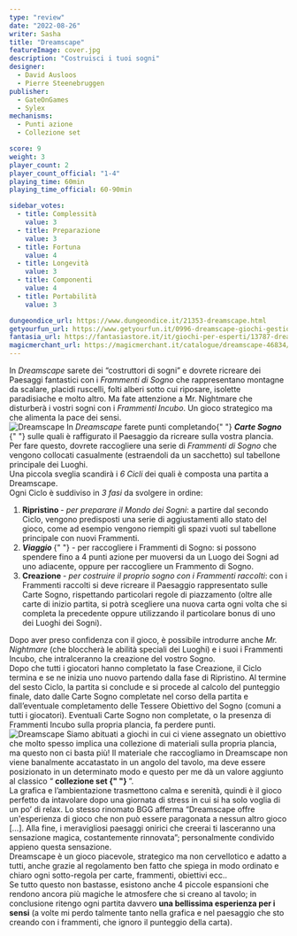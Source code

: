 ```yaml
---
type: "review"
date: "2022-08-26"
writer: Sasha
title: "Dreamscape"
featureImage: cover.jpg
description: "Costruisci i tuoi sogni"
designer:
  - David Ausloos
  - Pierre Steenebruggen
publisher:
  - GateOnGames
  - Sylex
mechanisms:
  - Punti azione
  - Collezione set

score: 9
weight: 3
player_count: 2
player_count_official: "1-4"
playing_time: 60min
playing_time_official: 60-90min

sidebar_votes:
  - title: Complessità
    value: 3
  - title: Preparazione
    value: 3
  - title: Fortuna
    value: 4
  - title: Longevità
    value: 3
  - title: Componenti
    value: 4
  - title: Portabilità
    value: 3

dungeondice_url: https://www.dungeondice.it/21353-dreamscape.html
getyourfun_url: https://www.getyourfun.it/0996-dreamscape-giochi-gestionali.html?fast_search=fs
fantasia_url: https://fantasiastore.it/it/giochi-per-esperti/13787-dreamscape.html
magicmerchant_url: https://magicmerchant.it/catalogue/dreamscape-46834/
---
```


<Setting>
  In <em>Dreamscape </em>sarete dei “costruttori di sogni” e dovrete ricreare
  dei Paesaggi fantastici con i <em>Frammenti di Sogno</em> che rappresentano
  montagne da scalare, placidi ruscelli, folti alberi sotto cui riposare,
  isolette paradisiache e molto altro. Ma fate attenzione a Mr. Nightmare che
  disturberà i vostri sogni con i <em>Frammenti Incubo</em>. Un gioco strategico
  ma che alimenta la pace dei sensi.
  <br />
</Setting>

<img src="./game1.jpg" alt="Dreamscape" />

<Rules>
  In <em>Dreamscape</em> farete punti completando{" "}
  <strong>
    <em>Carte Sogno</em>
  </strong>{" "}
  sulle quali è raffigurato il Paesaggio da ricreare sulla vostra plancia. Per
  fare questo, dovrete raccogliere una serie di <em>Frammenti di Sogno</em> che
  vengono collocati casualmente (estraendoli da un sacchetto) sul tabellone
  principale dei Luoghi.
  <br />
  Una piccola sveglia scandirà i <em>6 Cicli</em> dei quali è composta una
  partita a Dreamscape.
  <br />
  Ogni Ciclo è suddiviso in <em>3 fasi </em>da svolgere in ordine:
  <br />
  <ol>
    <li>
      <strong>Ripristino </strong>
      <em>- per preparare il Mondo dei Sogni</em>: a partire dal secondo Ciclo, vengono
      predisposti una serie di aggiustamenti allo stato del gioco, come ad esempio
      vengono riempiti gli spazi vuoti sul tabellone principale con nuovi Frammenti.
    </li>
    <li>
      <strong>
        <em>Viaggio</em>
      </strong>{" "}
      - per raccogliere i Frammenti di Sogno: si possono spendere fino a 4 punti
      azione per muoversi da un Luogo dei Sogni ad uno adiacente, oppure per
      raccogliere un Frammento di Sogno.
    </li>
    <li>
      <strong>Creazione </strong>
      <em>- per costruire il proprio sogno con i Frammenti raccolti</em>: con i Frammenti
      raccolti si deve ricreare il Paesaggio rappresentato sulle Carte Sogno, rispettando
      particolari regole di piazzamento (oltre alle carte di inizio partita, si potrà
      scegliere una nuova carta ogni volta che si completa la precedente oppure utilizzando
      il particolare bonus di uno dei Luoghi dei Sogni).
    </li>
  </ol>
  Dopo aver preso confidenza con il gioco, è possibile introdurre anche <em>
    Mr. Nightmare
  </em> (che bloccherà le abilità speciali dei Luoghi) e i suoi i Frammenti Incubo,
  che intralceranno la creazione del vostro Sogno.
  <br />
  Dopo che tutti i giocatori hanno completato la fase Creazione, il Ciclo termina
  e se ne inizia uno nuovo partendo dalla fase di Ripristino. Al termine del sesto
  Ciclo, la partita si conclude e si procede al calcolo del punteggio finale, dato
  dalle Carte Sogno completate nel corso della partita e dall’eventuale completamento
  delle Tessere Obiettivo del Sogno (comuni a tutti i giocatori). Eventuali Carte
  Sogno non completate, o la presenza di Frammenti Incubo sulla propria plancia,
  fa perdere punti.
  <br />
</Rules>

<img src="./game2.jpg" alt="Dreamscape" />

<Feedback>
  Siamo abituati a giochi in cui ci viene assegnato un obiettivo che molto
  spesso implica una collezione di materiali sulla propria plancia, ma questo
  non ci basta più! Il materiale che raccogliamo in Dreamscape non viene
  banalmente accatastato in un angolo del tavolo, ma deve essere posizionato in
  un determinato modo e questo per me dà un valore aggiunto al classico “
  <strong>
    <Link to="/mechanisms/collezione-set/"> collezione set </Link>{" "}
  </strong>
  ”.
  <br />
  La grafica e l’ambientazione trasmettono calma e serenità, quindi è il gioco perfetto
  da intavolare dopo una giornata di stress in cui si ha solo voglia di un po’ di
  relax. Lo stesso rinomato BGG afferma “Dreamscape offre un'esperienza di gioco
  che non può essere paragonata a nessun altro gioco […]. Alla fine, i meravigliosi
  paesaggi onirici che creerai ti lasceranno una sensazione magica, costantemente
  rinnovata”; personalmente condivido appieno questa sensazione.
  <br />
  Dreamscape è un gioco piacevole, strategico ma non cervellotico e adatto a tutti,
  anche grazie al regolamento ben fatto che spiega in modo ordinato e chiaro ogni
  sotto-regola per carte, frammenti, obiettivi ecc..
  <br />
  Se tutto questo non bastasse, esistono anche 4 piccole espansioni che rendono ancora
  più magiche le atmosfere che si creano al tavolo; in conclusione ritengo ogni partita
  davvero <strong>una bellissima esperienza per i sensi</strong> (a volte mi perdo
  talmente tanto nella grafica e nel paesaggio che sto creando con i frammenti, che
  ignoro il punteggio della carta).
  <br />
</Feedback>

<Instagram id="Cht_JZ6jrLt" />
